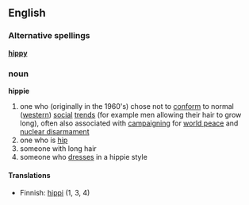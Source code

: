 ==English==

===Alternative spellings===
'''[[hippy]]'''

===noun===
'''hippie'''
#one who (originally in the 1960's) chose not to [[conform]] to normal ([[western]]) [[social]] [[trend]]s (for example men allowing their hair to grow long), often also associated with [[campaign]]ing for [[world peace]] and [[nuclear disarmament]]
#one who is [[hip]]
#someone with long hair
#someone who [[dress]]es in a hippie style

====Translations====
*Finnish: [[hippi]] (1, 3, 4)